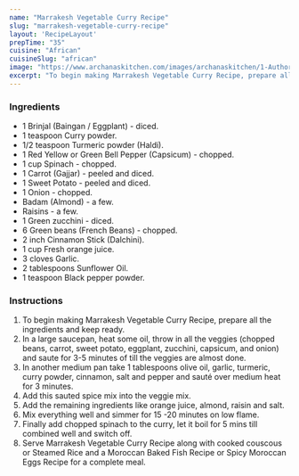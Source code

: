 ---
name: "Marrakesh Vegetable Curry Recipe"
slug: "marrakesh-vegetable-curry-recipe"
layout: 'RecipeLayout'
prepTime: "35"
cuisine: "African"
cuisineSlug: "african"
image: "https://www.archanaskitchen.com/images/archanaskitchen/1-Author/Smitha-Kalluraya/Marrakesh_Vegetable_Curry_Recipe.jpg"
excerpt: "To begin making Marrakesh Vegetable Curry Recipe, prepare all the ingredients and keep ready"
---

### Ingredients

- 1 Brinjal (Baingan / Eggplant) - diced.
- 1 teaspoon Curry powder.
- 1/2 teaspoon Turmeric powder (Haldi).
- 1 Red Yellow or Green Bell Pepper (Capsicum) - chopped.
- 1 cup Spinach - chopped.
- 1 Carrot (Gajjar) - peeled and diced.
- 1 Sweet Potato - peeled and diced.
- 1 Onion - chopped.
- Badam (Almond) - a few.
- Raisins - a few.
- 1 Green zucchini - diced.
- 6 Green beans (French Beans) - chopped.
- 2 inch Cinnamon Stick (Dalchini).
- 1 cup Fresh orange juice.
- 3 cloves Garlic.
- 2 tablespoons Sunflower Oil.
- 1 teaspoon Black pepper powder.

### Instructions

1. To begin making Marrakesh Vegetable Curry Recipe, prepare all the ingredients and keep ready.
1. In a large saucepan, heat some oil, throw in all the veggies (chopped beans, carrot, sweet potato, eggplant, zucchini, capsicum, and onion) and saute for 3-5 minutes of till the veggies are almost done.
1. In another medium pan take 1 tablespoons olive oil, garlic, turmeric, curry powder, cinnamon, salt and pepper and sauté over medium heat for 3 minutes.
1. Add this sauted spice mix into the veggie mix.
1. Add the remaining ingredients like orange juice, almond, raisin and salt.
1. Mix everything well and simmer for 15 -20 minutes on low flame.
1. Finally add chopped spinach to the curry, let it boil for 5 mins till combined well and switch off.
1. Serve Marrakesh Vegetable Curry Recipe along with cooked couscous or Steamed Rice and a Moroccan Baked Fish Recipe or Spicy Moroccan Eggs Recipe for a complete meal.
